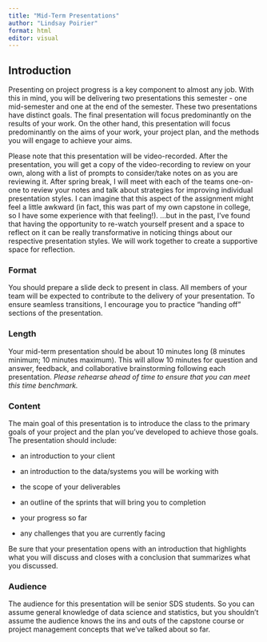 ```yaml
---
title: "Mid-Term Presentations"
author: "Lindsay Poirier"
format: html
editor: visual
---
```


## Introduction

Presenting on project progress is a key component to almost any job. With this in mind, you will be delivering two presentations this semester - one mid-semester and one at the end of the semester. These two presentations have distinct goals. The final presentation will focus predominantly on the results of your work. On the other hand, this presentation will focus predominantly on the aims of your work, your project plan, and the methods you will engage to achieve your aims.

Please note that this presentation will be video-recorded. After the presentation, you will get a copy of the video-recording to review on your own, along with a list of prompts to consider/take notes on as you are reviewing it. After spring break, I will meet with each of the teams one-on-one to review your notes and talk about strategies for improving individual presentation styles. I can imagine that this aspect of the assignment might feel a little awkward (in fact, this was part of my own capstone in college, so I have some experience with that feeling!). ...but in the past, I've found that having the opportunity to re-watch yourself present and a space to reflect on it can be really transformative in noticing things about our respective presentation styles. We will work together to create a supportive space for reflection.

### Format

You should prepare a slide deck to present in class. All members of your team will be expected to contribute to the delivery of your presentation. To ensure seamless transitions, I encourage you to practice "handing off" sections of the presentation.

### Length

Your mid-term presentation should be about 10 minutes long (8 minutes minimum; 10 minutes maximum). This will allow 10 minutes for question and answer, feedback, and collaborative brainstorming following each presentation. *Please rehearse ahead of time to ensure that you can meet this time benchmark.*

### Content

The main goal of this presentation is to introduce the class to the primary goals of your project and the plan you've developed to achieve those goals. The presentation should include:

-   an introduction to your client

-   an introduction to the data/systems you will be working with

-   the scope of your deliverables

-   an outline of the sprints that will bring you to completion

-   your progress so far

-   any challenges that you are currently facing

Be sure that your presentation opens with an introduction that highlights what you will discuss and closes with a conclusion that summarizes what you discussed.

### Audience

The audience for this presentation will be senior SDS students. So you can assume general knowledge of data science and statistics, but you shouldn't assume the audience knows the ins and outs of the capstone course or project management concepts that we've talked about so far.

